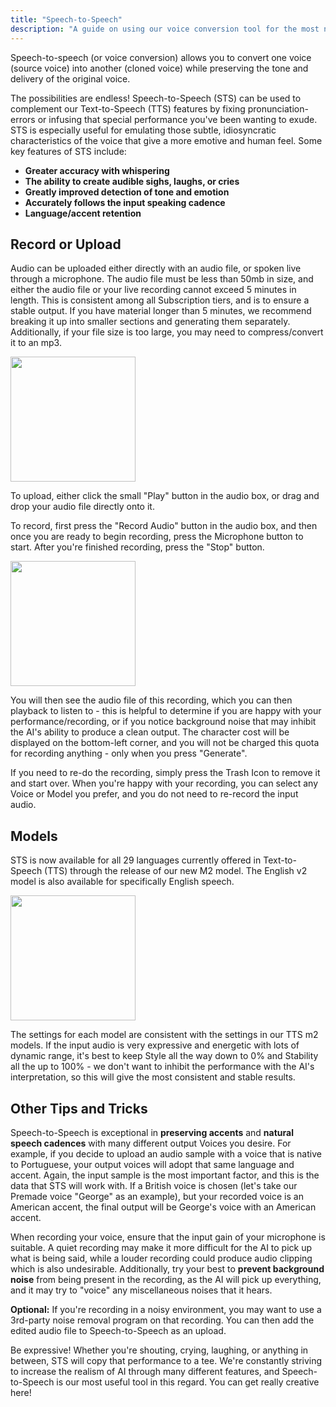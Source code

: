 ```yaml
---
title: "Speech-to-Speech"
description: "A guide on using our voice conversion tool for the most natural-sounding speech"
---
```


Speech-to-speech (or voice conversion) allows you to convert one voice (source voice) into another (cloned voice) while preserving the tone and delivery of the original voice. 

The possibilities are endless! Speech-to-Speech (STS) can be used to complement our Text-to-Speech (TTS) features by fixing pronunciation-errors or infusing that special performance you've been wanting to exude. STS is especially useful for emulating those subtle, idiosyncratic characteristics of the voice that give a more emotive and human feel. Some key features of STS include:

- **Greater accuracy with whispering**
- **The ability to create audible sighs, laughs, or cries**
- **Greatly improved detection of tone and emotion**
- **Accurately follows the input speaking cadence**
- **Language/accent retention**


## Record or Upload

Audio can be uploaded either directly with an audio file, or spoken live through a microphone. The audio file must be less than 50mb in size, and either the audio file or your live recording cannot exceed 5 minutes in length. This is consistent among all Subscription tiers, and is to ensure a stable output. If you have material longer than 5 minutes, we recommend breaking it up into smaller sections and generating them separately. Additionally, if your file size is too large, you may need to compress/convert it to an mp3.

<img height="200" src="/images/STS_Audio_Box1.png" />

To upload, either click the small "Play" button in the audio box, or drag and drop your audio file directly onto it.

To record, first press the "Record Audio" button in the audio box, and then once you are ready to begin recording, press the Microphone button to start. After you're finished recording, press the "Stop" button. 

<img height="200" src="/images/STS_Audio_Box2.png" />

You will then see the audio file of this recording, which you can then playback to listen to - this is helpful to determine if you are happy with your performance/recording, or if you notice background noise that may inhibit the AI's ability to produce a clean output. The character cost will be displayed on the bottom-left corner, and you will not be charged this quota for recording anything - only when you press "Generate". 

If you need to re-do the recording, simply press the Trash Icon to remove it and start over. When you're happy with your recording, you can select any Voice or Model you prefer, and you do not need to re-record the input audio.


## Models
STS is now available for all 29 languages currently offered in Text-to-Speech (TTS) through the release of our new M2 model. The English v2 model is also available for specifically English speech. 

<img height="200" src="/images/STS_Models3.png" />

The settings for each model are consistent with the settings in our TTS m2 models. If the input audio is very expressive and energetic with lots of dynamic range, it's best to keep Style all the way down to 0% and Stability all the up to 100% - we don't want to inhibit the performance with the AI's interpretation, so this will give the most consistent and stable results. 

## Other Tips and Tricks

 Speech-to-Speech is exceptional in **preserving accents** and **natural speech cadences** with many different output Voices you desire. For example, if you decide to upload an audio sample with a voice that is native to Portuguese,  your output voices will adopt that same language and accent. Again, the input sample is the most important factor, and this is the data that STS will work with. If a British voice is chosen (let's take our Premade voice "George" as an example), but your recorded voice is an American accent, the final output will be George's voice with an American accent. 

When recording your voice, ensure that the input gain of your microphone is suitable. A quiet recording may make it more difficult for the AI to pick up what is being said, while a louder recording could produce audio clipping which is also undesirable. Additionally, try your best to **prevent background noise** from being present in the recording, as the AI will pick up everything, and it may try to "voice" any miscellaneous noises that it hears. 

**Optional:** If you're recording in a noisy environment, you may want to use a 3rd-party noise removal program on that recording. You can then add the edited audio file to Speech-to-Speech as an upload. 

Be expressive! Whether you're shouting, crying, laughing, or anything in between, STS will copy that performance to a tee.  We're constantly striving to increase the realism of AI through many different features, and Speech-to-Speech is our most useful tool in this regard. You can get really creative here!

